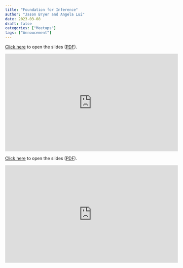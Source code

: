 ```yaml
---
title: "Foundation for Inference"
author: "Jason Bryer and Angela Lui"
date: 2023-03-08
draft: false
categories: ["Meetups"]
tags: ["Annoucement"]
---
```



[Click here](/slides/05-Foundation_for_Inference.html#1) to open the slides ([PDF](/slides/05-Foundation_for_Inference.pdf)).

<iframe width="560" height="315" src="https://www.youtube.com/embed/Ik7Xg7typOQ" title="YouTube video player" frameborder="0" allow="accelerometer; autoplay; clipboard-write; encrypted-media; gyroscope; picture-in-picture" allowfullscreen></iframe>

<!--more-->

[Click here](/slides/05-Foundation_for_Inference.html#1) to open the slides ([PDF](/slides/05-Foundation_for_Inference.pdf)).

<iframe width="560" height="315" src="https://www.youtube.com/embed/Ik7Xg7typOQ" title="YouTube video player" frameborder="0" allow="accelerometer; autoplay; clipboard-write; encrypted-media; gyroscope; picture-in-picture" allowfullscreen></iframe>




